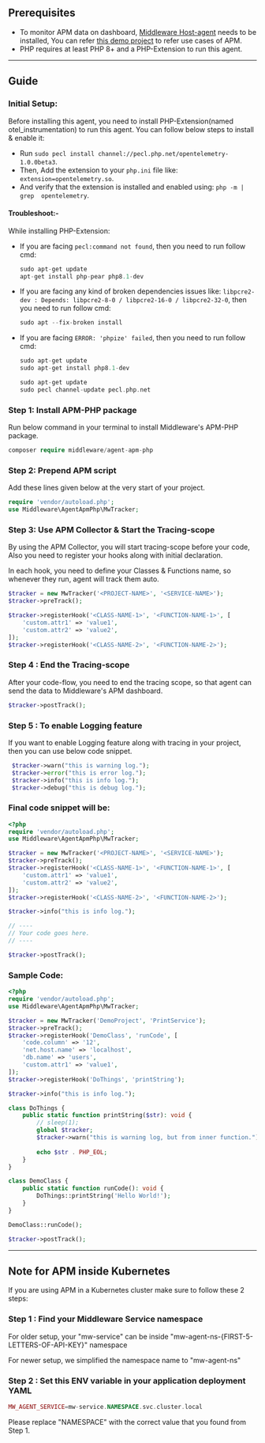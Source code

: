 ## Prerequisites

* To monitor APM data on dashboard, [Middleware Host-agent](https://docs.middleware.io/docs/getting-started) needs to be installed, You can refer [this demo project](https://github.com/middleware-labs/demo-apm/tree/master/php) to refer use cases of APM.
* PHP requires at least PHP 8+ and a PHP-Extension to run this agent.

--------------------

## Guide

### Initial Setup:

Before installing this agent, you need to install PHP-Extension(named otel_instrumentation) to run this agent. You can follow below steps to install & enable it:
* Run `sudo pecl install channel://pecl.php.net/opentelemetry-1.0.0beta3`.
* Then, Add the extension to your `php.ini` file like: `extension=opentelemetry.so`.
* And verify that the extension is installed and enabled using: `php -m | grep  opentelemetry`.

#### Troubleshoot:-
While installing PHP-Extension:
* If you are facing `pecl:command not found`, then you need to run follow cmd:
  ```php
  sudo apt-get update
  apt-get install php-pear php8.1-dev
  ```
* If you are facing any kind of broken dependencies issues like: `libpcre2-dev : Depends: libpcre2-8-0 / libpcre2-16-0 / libpcre2-32-0`, then you need to run follow cmd:
  ```php
  sudo apt --fix-broken install
  ```
* If you are facing `ERROR: 'phpize' failed`, then you need to run follow cmd:
  ```php
  sudo apt-get update
  sudo apt-get install php8.1-dev
  ```
  ```php
  sudo apt-get update
  sudo pecl channel-update pecl.php.net
  ```

### Step 1: Install APM-PHP package

Run below command in your terminal to install Middleware's APM-PHP package.
```php
composer require middleware/agent-apm-php
```

### Step 2: Prepend APM script

Add these lines given below at the very start of your project.

```php
require 'vendor/autoload.php';
use Middleware\AgentApmPhp\MwTracker;
```

### Step 3: Use APM Collector & Start the Tracing-scope

By using the APM Collector, you will start tracing-scope before your code, Also you need to register your hooks along with initial declaration. 

In each hook, you need to define your Classes & Functions name, so whenever they run, agent will track them auto.

```php
$tracker = new MwTracker('<PROJECT-NAME>', '<SERVICE-NAME>');
$tracker->preTrack();

$tracker->registerHook('<CLASS-NAME-1>', '<FUNCTION-NAME-1>', [
    'custom.attr1' => 'value1',
    'custom.attr2' => 'value2',
]);
$tracker->registerHook('<CLASS-NAME-2>', '<FUNCTION-NAME-2>');

```

### Step 4 : End the Tracing-scope

After your code-flow, you need to end the tracing scope, so that agent can send the data to Middleware's APM dashboard.

```php
$tracker->postTrack();
```

### Step 5 : To enable Logging feature

If you want to enable Logging feature along with tracing in your project, then you can use below code snippet.

  ```php
   $tracker->warn("this is warning log.");
   $tracker->error("this is error log.");
   $tracker->info("this is info log.");
   $tracker->debug("this is debug log.");
   ```

### Final code snippet will be:

```php
<?php
require 'vendor/autoload.php';
use Middleware\AgentApmPhp\MwTracker;

$tracker = new MwTracker('<PROJECT-NAME>', '<SERVICE-NAME>');
$tracker->preTrack();
$tracker->registerHook('<CLASS-NAME-1>', '<FUNCTION-NAME-1>', [
    'custom.attr1' => 'value1',
    'custom.attr2' => 'value2',
]);
$tracker->registerHook('<CLASS-NAME-2>', '<FUNCTION-NAME-2>');

$tracker->info("this is info log.");

// ----
// Your code goes here.
// ----

$tracker->postTrack();
```

### Sample Code:
```php
<?php
require 'vendor/autoload.php';
use Middleware\AgentApmPhp\MwTracker;

$tracker = new MwTracker('DemoProject', 'PrintService');
$tracker->preTrack();
$tracker->registerHook('DemoClass', 'runCode', [
    'code.column' => '12',
    'net.host.name' => 'localhost',
    'db.name' => 'users',
    'custom.attr1' => 'value1',
]);
$tracker->registerHook('DoThings', 'printString');

$tracker->info("this is info log.");

class DoThings {
    public static function printString($str): void {
        // sleep(1);
        global $tracker;
        $tracker->warn("this is warning log, but from inner function.");
        
        echo $str . PHP_EOL;
    }
}

class DemoClass {
    public static function runCode(): void {
        DoThings::printString('Hello World!');
    }
}

DemoClass::runCode();

$tracker->postTrack();
```

---------------------

## Note for APM inside Kubernetes

If you are using APM in a Kubernetes cluster make sure to follow these 2 steps:

### Step 1 : Find your Middleware Service namespace
For older setup, your "mw-service" can be inside "mw-agent-ns-{FIRST-5-LETTERS-OF-API-KEY}" namespace

For newer setup, we simplified the namespace name to "mw-agent-ns"

### Step 2 : Set this ENV variable in your application deployment YAML
```php
MW_AGENT_SERVICE=mw-service.NAMESPACE.svc.cluster.local
```
Please replace "NAMESPACE" with the correct value that you found from Step 1.
